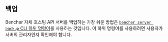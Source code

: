 
## 백업

Bencher 자체 호스팅 API 서버를 백업하는 가장 쉬운 방법은 [`bencher server backup` CLI 하위 명령어][bencher server backup]를 사용하는 것입니다. 이 하위 명령어를 사용하려면 사용자가 서버의 관리자인지 확인해야 합니다.

[bencher server backup]: /ko/docs/api/server/server/#post-v0serverbackup

<div class="box">
    <BencherServerBackup />
</div>